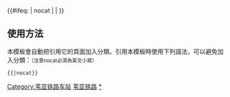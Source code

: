 {{鐵道路線|
| 模板名稱 = 苇亚铁路
| 名稱 = [[苇亚铁路]]
| 代表色 = #0033c9
| Logo = [[File:China_Railways.svg|17px]]
| 背景顏色 = #FFFFFF
| 車站列表 = [[苇河站|苇河]] - [[亚布力南站|亚布力南]]}}
<includeonly>{{#ifeq: {{{1}}} | nocat | <!--空--> | [[Category:苇亚铁路车站]] }}</includeonly><noinclude>

==使用方法==
本模板會自動把引用它的頁面加入分類。引用本模板時使用下列語法，可以避免加入分類：<small>（注意nocat必須為英文小寫）</small>
 <nowiki>{{</nowiki>{{PAGENAME}}<nowiki>|nocat}}</nowiki>
[[Category:中國鐵路路線模板|苇亚铁路]]
[[Category:苇亚铁路车站|*]]
</noinclude>